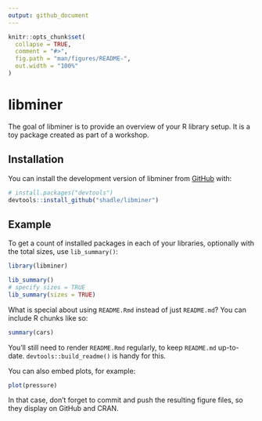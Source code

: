 ```yaml
---
output: github_document
---
```


<!-- README.md is generated from README.Rmd. Please edit that file -->

```r
knitr::opts_chunk$set(
  collapse = TRUE,
  comment = "#>",
  fig.path = "man/figures/README-",
  out.width = "100%"
)
```

# libminer

<!-- badges: start -->
<!-- badges: end -->

The goal of libminer is to provide an overview of your R library setup.
It is a toy package created as part of a workshop.

## Installation

You can install the development version of libminer from [GitHub](https://github.com/) with:

``` r
# install.packages("devtools")
devtools::install_github("shadle/libminer")
```

## Example

To get a count of installed packages in each of your libraries,
optionally with the total sizes, use `lib_summary()`:

```r
library(libminer)

lib_summary()
# specify sizes = TRUE
lib_summary(sizes = TRUE)
```

What is special about using `README.Rmd` instead of just `README.md`? You can include R chunks like so:

```r
summary(cars)
```

You'll still need to render `README.Rmd` regularly, to keep `README.md` up-to-date. `devtools::build_readme()` is handy for this.

You can also embed plots, for example:

```r
plot(pressure)
```

In that case, don't forget to commit and push the resulting figure files, so they display on GitHub and CRAN.
